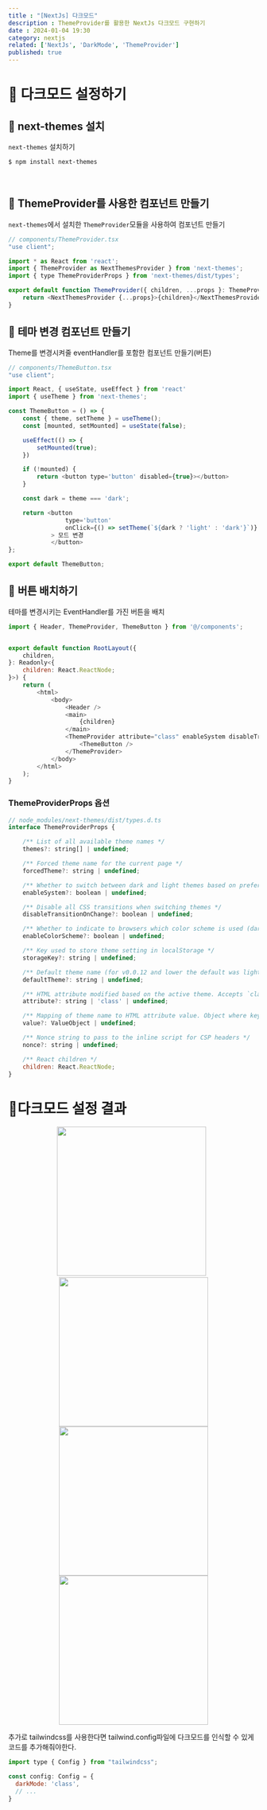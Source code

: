 ```yaml
---
title : "[NextJs] 다크모드"
description : ThemeProvider를 활용한 NextJs 다크모드 구현하기
date : 2024-01-04 19:30
category: nextjs
related: ['NextJs', 'DarkMode', 'ThemeProvider']
published: true
---
```


# 📁 다크모드 설정하기

## 🧩 next-themes 설치

`next-themes` 설치하기
```shell
$ npm install next-themes
```
<br />

## 🧩 ThemeProvider를 사용한 컴포넌트 만들기
`next-themes`에서 설치한 `ThemeProvider`모듈을 사용하여 컴포넌트 만들기
```javascript
// components/ThemeProvider.tsx
"use client";

import * as React from 'react';
import { ThemeProvider as NextThemesProvider } from 'next-themes';
import { type ThemeProviderProps } from 'next-themes/dist/types';

export default function ThemeProvider({ children, ...props }: ThemeProviderProps) {
    return <NextThemesProvider {...props}>{children}</NextThemesProvider>
}
```

## 🧩 테마 변경 컴포넌트 만들기
Theme를 변경시켜줄 eventHandler를 포함한 컴포넌트 만들기(버튼)

```javascript
// components/ThemeButton.tsx
"use client";

import React, { useState, useEffect } from 'react'
import { useTheme } from 'next-themes';

const ThemeButton = () => {
    const { theme, setTheme } = useTheme();
    const [mounted, setMounted] = useState(false);

    useEffect(() => {
        setMounted(true);
    })

    if (!mounted) {
        return <button type='button' disabled={true}></button>
    }

    const dark = theme === 'dark';

    return <button
                type='button' 
                onClick={() => setTheme(`${dark ? 'light' : 'dark'}`)}
            > 모드 변경
            </button>
};

export default ThemeButton;
```

## 🧩 버튼 배치하기
테마를 변경시키는 EventHandler를 가진 버튼을 배치
```javascript
import { Header, ThemeProvider, ThemeButton } from '@/components';


export default function RootLayout({
    children,
}: Readonly<{
    children: React.ReactNode;
}>) {
    return (
        <html>
            <body>
                <Header />
                <main>
                    {children}
                </main>
                <ThemeProvider attribute="class" enableSystem disableTransitionOnChange>
                    <ThemeButton />
                </ThemeProvider>
            </body>
        </html>
    );
}
```

### ThemeProviderProps 옵션
```javascript
// node_modules/next-themes/dist/types.d.ts
interface ThemeProviderProps {

    /** List of all available theme names */
    themes?: string[] | undefined;

    /** Forced theme name for the current page */
    forcedTheme?: string | undefined;

    /** Whether to switch between dark and light themes based on prefers-color-scheme */
    enableSystem?: boolean | undefined;

    /** Disable all CSS transitions when switching themes */
    disableTransitionOnChange?: boolean | undefined;

    /** Whether to indicate to browsers which color scheme is used (dark or light) for built-in UI like inputs and buttons */
    enableColorScheme?: boolean | undefined;

    /** Key used to store theme setting in localStorage */
    storageKey?: string | undefined;

    /** Default theme name (for v0.0.12 and lower the default was light). If `enableSystem` is false, the default theme is light */
    defaultTheme?: string | undefined;

    /** HTML attribute modified based on the active theme. Accepts `class` and `data-*` (meaning any data attribute, `data-mode`, `data-color`, etc.) */
    attribute?: string | 'class' | undefined;

    /** Mapping of theme name to HTML attribute value. Object where key is the theme name and value is the attribute value */
    value?: ValueObject | undefined;

    /** Nonce string to pass to the inline script for CSP headers */
    nonce?: string | undefined;

    /** React children */
    children: React.ReactNode;
}
```

# 📁다크모드 설정 결과

<div align="center">
<img
  src="../image/ts_img1.png"
  width="300"
/>
&nbsp;
<img
  src="../image/ts_img4.png"
  width="300"
/>
</div>

<div align="center">
<img
  src="../image/ts_img2.png"
  width="300"
/>
<img
  src="../image/ts_img3.png"
  width="300"
/>
</div>

추가로 tailwindcss를 사용한다면 tailwind.config파일에 다크모드를 인식할 수 있게 코드를 추가해줘야한다.
```javascript
import type { Config } from "tailwindcss";

const config: Config = {
  darkMode: 'class',
  // ...
}
```





